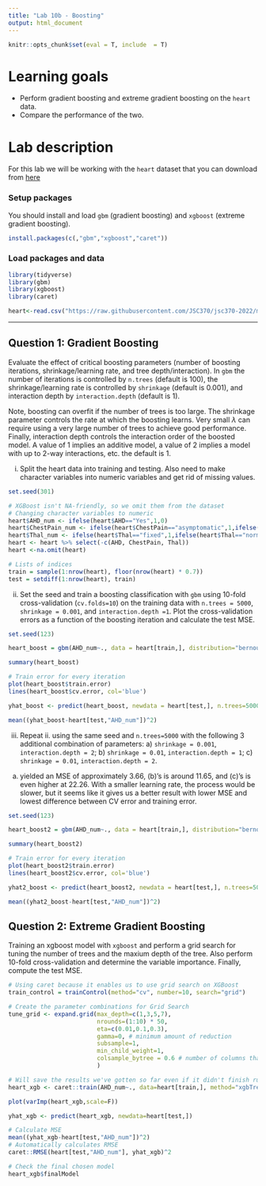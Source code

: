 ```yaml
---
title: "Lab 10b - Boosting"
output: html_document
---
```


```r
knitr::opts_chunk$set(eval = T, include  = T)
```

# Learning goals

- Perform gradient boosting and extreme gradient boosting on the ``heart`` data.
- Compare the performance of the two.

# Lab description

For this lab we will be working with the `heart` dataset that you can download from [here](https://github.com/JSC370/jsc370-2022/blob/main/data/heart/heart.csv)


### Setup packages

You should install and load `gbm` (gradient boosting) and `xgboost` (extreme gradient boosting).


```r
install.packages(c(,"gbm","xgboost","caret"))
```

### Load packages and data
```r
library(tidyverse)
library(gbm)
library(xgboost)
library(caret)

heart<-read.csv("https://raw.githubusercontent.com/JSC370/jsc370-2022/main/data/heart/heart.csv")
```


---

## Question 1: Gradient Boosting

Evaluate the effect of critical boosting parameters (number of boosting iterations, shrinkage/learning rate, and tree depth/interaction).  In ``gbm`` the number of iterations is controlled by ``n.trees`` (default is 100), the shrinkage/learning rate is controlled by ``shrinkage`` (default is 0.001), and interaction depth by ``interaction.depth`` (default is 1).

Note, boosting can overfit if the number of trees is too large. The shrinkage parameter controls the rate at which the boosting learns. Very small $\lambda$ can require using a very large number of trees to achieve good performance. Finally, interaction depth controls the interaction order of the boosted model. A value of 1 implies an additive model, a value of 2 implies a model with up to 2-way interactions, etc. the default is 1.

i. Split the heart data into training and testing. Also need to make character variables into numeric variables and get rid of missing values.

```r
set.seed(301)

# XGBoost isn't NA-friendly, so we omit them from the dataset
# Changing character variables to numeric
heart$AHD_num <- ifelse(heart$AHD=="Yes",1,0)
heart$ChestPain_num <- ifelse(heart$ChestPain=="asymptomatic",1,ifelse(heart$ChestPain=="nonanginal",2,ifelse(heart$ChestPain=="nontypical",3,0)))
heart$Thal_num <- ifelse(heart$Thal=="fixed",1,ifelse(heart$Thal=="normal",2,0))
heart <- heart %>% select(-c(AHD, ChestPain, Thal))
heart <-na.omit(heart)

# Lists of indices
train = sample(1:nrow(heart), floor(nrow(heart) * 0.7))
test = setdiff(1:nrow(heart), train)
```


ii. Set the seed and train a boosting classification with ``gbm`` using 10-fold cross-validation (``cv.folds=10``) on the training data with ``n.trees = 5000``, ``shrinkage = 0.001``, and ``interaction.depth =1``. Plot the cross-validation errors as a function of the boosting iteration and calculate the test MSE.

```r
set.seed(123)

heart_boost = gbm(AHD_num~., data = heart[train,], distribution="bernoulli", n.trees=5000, shrinkage=0.001, interaction.depth=1, cv.folds=10, class.stratify.cv=T)

summary(heart_boost)

# Train error for every iteration
plot(heart_boost$train.error)
lines(heart_boost$cv.error, col='blue')

yhat_boost <- predict(heart_boost, newdata = heart[test,], n.trees=5000)

mean((yhat_boost-heart[test,"AHD_num"])^2)
```

iii. Repeat ii. using the same seed and ``n.trees=5000`` with the following 3 additional combination of parameters: a) ``shrinkage = 0.001``, ``interaction.depth = 2``; b) ``shrinkage = 0.01``, ``interaction.depth = 1``; c) ``shrinkage = 0.01``, ``interaction.depth = 2``.

(a) yielded an MSE of approximately 3.66, (b)'s is around 11.65, and (c)'s is even higher at 22.26. With a smaller learning rate, the process would be slower, but it seems like it gives us a better result with lower MSE and lowest difference between CV error and training error.

```r
set.seed(123)

heart_boost2 = gbm(AHD_num~., data = heart[train,], distribution="bernoulli", n.trees=5000, shrinkage=0.01, interaction.depth=2, cv.folds=10, class.stratify.cv=T)

summary(heart_boost2)

# Train error for every iteration
plot(heart_boost2$train.error)
lines(heart_boost2$cv.error, col='blue')

yhat2_boost <- predict(heart_boost2, newdata = heart[test,], n.trees=5000)

mean((yhat2_boost-heart[test,"AHD_num"])^2)
```


## Question 2: Extreme Gradient Boosting
Training an xgboost model with `xgboost` and perform a grid search for tuning the number of trees and the maxium depth of the tree. Also perform 10-fold cross-validation and determine the variable importance. Finally, compute the test MSE.

```r
# Using caret because it enables us to use grid search on XGBoost
train_control = trainControl(method="cv", number=10, search="grid")

# Create the parameter combinations for Grid Search
tune_grid <- expand.grid(max_depth=c(1,3,5,7),
                         nrounds=(1:10) * 50,
                         eta=c(0.01,0.1,0.3),
                         gamma=0, # minimum amount of reduction
                         subsample=1,
                         min_child_weight=1,
                         colsample_bytree = 0.6 # number of columns that get subsampled
                         )

# Will save the results we've gotten so far even if it didn't finish running
heart_xgb <- caret::train(AHD_num~., data=heart[train,], method="xgbTree",trControl=train_control,tuneGrid=tune_grid)

plot(varImp(heart_xgb,scale=F))

yhat_xgb <- predict(heart_xgb, newdata=heart[test,])

# Calculate MSE
mean((yhat_xgb-heart[test,"AHD_num"])^2)
# Automatically calculates RMSE
caret::RMSE(heart[test,"AHD_num"], yhat_xgb)^2

# Check the final chosen model
heart_xgb$finalModel
```

